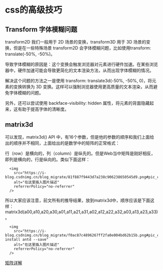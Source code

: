 

# css的高级技巧

## Transform 字体模糊问题
transform2D 我们一般用于 2D 场景的变换，transform3D 用于 3D 场景的变换，但是在一些特殊场景 transform2D 会字体模糊问题，比如使用transform: translate(-50%, -50%)。

导致字体模糊的原因是：这个变换会触发浏览器对元素进行硬件加速。在某些浏览器中，硬件加速可能会导致更简化的文本渲染方法，从而出现字体模糊的情况。

解决这个问题的方法之一是使用 transform: translate3d(-50%, -50%, 0)，将元素的变换转换为 3D 变换。这样可以强制浏览器使用更高质量的文本渲染，从而避免字体模糊的问题。

另外，还可以尝试使用 backface-visibility: hidden 属性，将元素的背面隐藏起来，这有助于提高字体的清晰度。

## matrix3d
可以发现，matrix3d() API 中，有16个参数，但是他的参数的顺序和我们上面给出的顺序并不相同，上面给出的是数学中的矩阵的正常格式：

行（row）是横向的，列（column）是纵先的。但是Web当中矩阵是刚好相反，即列是横向的，行是纵向的。类似下面这样：

      <img
        src="https://i-blog.csdnimg.cn/blog_migrate/81f887f9443d7a238c906238650545d9.png#pic_center"
        alt="在这里插入图片描述"
        referrerPolicy="no-referrer"
      />


所以大家应该注意，前文所有的推导结果，放到matrix3d中，顺序应该是下面这样：
matrix3d(a00,a10,a20,a30,a01,a11,a21,a31,a02,a12,a22,a32,a03,a13,a23,a33)。




      <img
        src="https://i-blog.csdnimg.cn/blog_migrate/f0ac87c4896267ff2fa0e004bd62b15b.png#pic_centernpm install antd --save"
        alt="在这里插入图片描述"
        referrerPolicy="no-referrer"
      />

<a href="https://blog.csdn.net/qq_35543489/article/details/113694496" target="_blank">矩阵详解</a>
<Css3d />